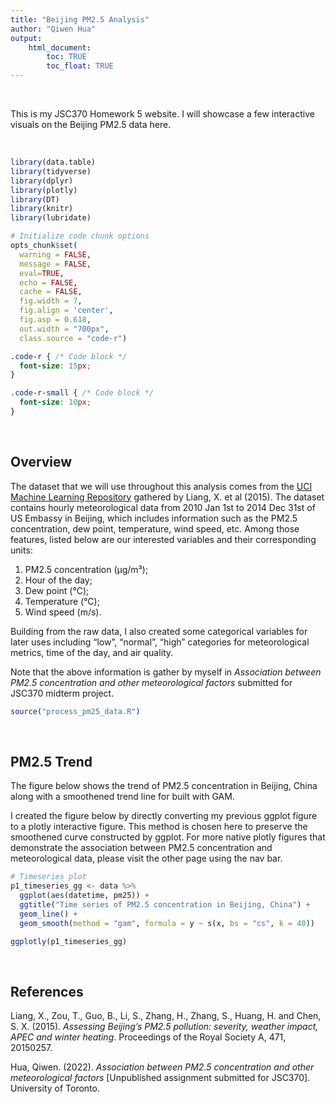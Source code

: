 ---
title: "Beijing PM2.5 Analysis"
author: "Qiwen Hua"
output: 
    html_document:
        toc: TRUE
        toc_float: TRUE
---

<br>

This is my JSC370 Homework 5 website. I will showcase a few interactive visuals on the Beijing PM2.5 data here.

<br>

```{r setup, message=FALSE, echo=FALSE, warning=FALSE}

library(data.table)
library(tidyverse)
library(dplyr)
library(plotly)
library(DT)
library(knitr)
library(lubridate)

# Initialize code chunk options
opts_chunk$set(
  warning = FALSE,
  message = FALSE,
  eval=TRUE,
  echo = FALSE,
  cache = FALSE,
  fig.width = 7, 
  fig.align = 'center',
  fig.asp = 0.618,
  out.width = "700px",
  class.source = "code-r")
```

```{css, echo = FALSE}
.code-r { /* Code block */
  font-size: 15px;
}

.code-r-small { /* Code block */
  font-size: 10px;
}
```

<br>

## Overview

The dataset that we will use throughout this analysis comes from the [UCI Machine Learning Repository](https://archive.ics.uci.edu/ml/datasets/Beijing+PM2.5+Data) gathered by Liang, X. et al (2015). The dataset contains hourly meteorological data from 2010 Jan 1st to 2014 Dec 31st of US Embassy in Beijing, which includes information such as the PM2.5 concentration, dew point, temperature, wind speed, etc. Among those features, listed below are our interested variables and their corresponding units: 

  1. PM2.5 concentration (μg/m³);
  2. Hour of the day;
  3. Dew point (°C);
  4. Temperature (°C);
  5. Wind speed (m/s).
  
Building from the raw data, I also created some categorical variables for later uses including "low", "normal", "high" categories for meteorological metrics, time of the day, and air quality. 
  
Note that the above information is gather by myself in *Association between PM2.5 concentration and other meteorological factors* submitted for JSC370 midterm project. 

```{r load-data}
source("process_pm25_data.R")
```

<br>

## PM2.5 Trend

The figure below shows the trend of PM2.5 concentration in Beijing, China along with a smoothened trend line for built with GAM. 

I created the figure below by directly converting my previous ggplot figure to a plotly interactive figure. This method is chosen here to preserve the smoothened curve constructed by ggplot. For more native plotly figures that demonstrate the association between PM2.5 concentration and meteorological data, please visit the other page using the nav bar. 

```{r plot1, class.source="code-r-small"}
# Timeseries plot
p1_timeseries_gg <- data %>%
  ggplot(aes(datetime, pm25)) +
  ggtitle("Time series of PM2.5 concentration in Beijing, China") +
  geom_line() +
  geom_smooth(method = "gam", formula = y ~ s(x, bs = "cs", k = 40))

ggplotly(p1_timeseries_gg)
```

<br>

## References

Liang, X., Zou, T., Guo, B., Li, S., Zhang, H., Zhang, S., Huang, H. and Chen, S. X. (2015). *Assessing Beijing's PM2.5 pollution: severity, weather impact, APEC and winter heating*. Proceedings of the Royal Society A, 471, 20150257.

Hua, Qiwen. (2022). *Association between PM2.5 concentration and other meteorological factors* [Unpublished assignment submitted for JSC370]. University of Toronto.

<br>
<br>